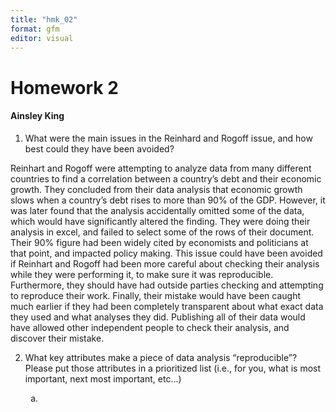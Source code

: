 ```yaml
---
title: "hmk_02"
format: gfm
editor: visual
---
```


# Homework 2

#### Ainsley King

1.  What were the main issues in the Reinhard and Rogoff issue, and how best could they have been avoided?

Reinhart and Rogoff were attempting to analyze data from many different countries to find a correlation between a country's debt and their economic growth. They concluded from their data analysis that economic growth slows when a country's debt rises to more than 90% of the GDP. However, it was later found that the analysis accidentally omitted some of the data, which would have significantly altered the finding. They were doing their analysis in excel, and failed to select some of the rows of their document. Their 90% figure had been widely cited by economists and politicians at that point, and impacted policy making. This issue could have been avoided if Reinhart and Rogoff had been more careful about checking their analysis while they were performing it, to make sure it was reproducible. Furthermore, they should have had outside parties checking and attempting to reproduce their work. Finally, their mistake would have been caught much earlier if they had been completely transparent about what exact data they used and what analyses they did. Publishing all of their data would have allowed other independent people to check their analysis, and discover their mistake.

2.  What key attributes make a piece of data analysis "reproducible"? Please put those attributes in a prioritized list (i.e., for you, what is most important, next most important, etc\...)

    a.  
